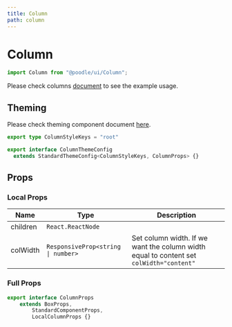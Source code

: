 ```yaml
---
title: Column
path: column
---
```


# Column

```jsx
import Column from "@poodle/ui/Column";
```

Please check columns [document](/ui/layout/columns) to see the example usage.

## Theming

[//]: # (GetTheming[==ColumnStyleKeys,ColumnThemeConfig,Column/index.ts==])



Please check theming component document [here](/theming/component).
 		
```ts
export type ColumnStyleKeys = "root"

export interface ColumnThemeConfig
  extends StandardThemeConfig<ColumnStyleKeys, ColumnProps> {}

``` 
		
		

[//]: # (EndGetTheming)

## Props

[//]: # (GetProps[==LocalColumnProps,Column/Column.tsx==])


### Local Props


| Name     | Type                               | Description                                                                             |
| -------- | ---------------------------------- | --------------------------------------------------------------------------------------- |
| children | `React.ReactNode`                  |                                                                                         |
| colWidth | `ResponsiveProp<string \| number>` | Set column width. If we want the column width equal to content set `colWidth="content"` |
				

[//]: # (EndGetProps)

[//]: # (GetPartialProps[==ColumnProps,Column/Column.tsx==])


### Full Props

```ts
export interface ColumnProps
	extends BoxProps,
		StandardComponentProps,
		LocalColumnProps {} 
```
				

[//]: # (GetPartialProps)
